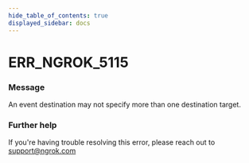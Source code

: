 ```yaml
---
hide_table_of_contents: true
displayed_sidebar: docs
---
```



# ERR_NGROK_5115

### Message
An event destination may not specify more than one destination target.

<ErrorDetails error='err_ngrok_5115' />


### Further help
If you're having trouble resolving this error, please reach out to [support@ngrok.com](mailto:support@ngrok.com?subject=Help%20with%20ERR_NGROK_5115)

